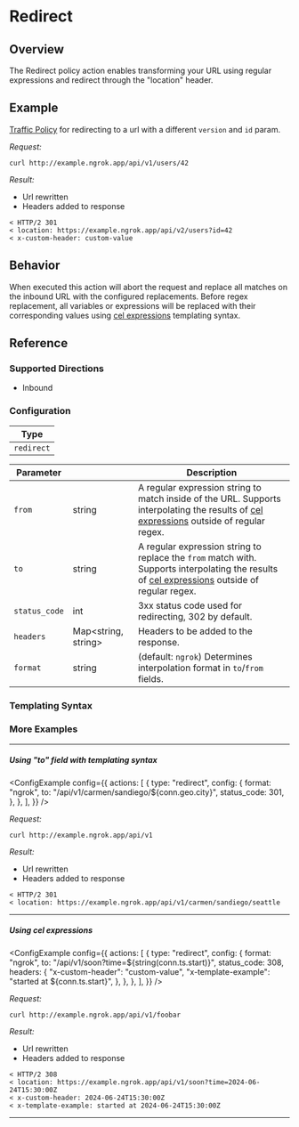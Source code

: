 
# Redirect

## Overview

The Redirect policy action enables transforming your URL using regular expressions and redirect through the "location" header.

## Example

[Traffic Policy](/docs/http/traffic-policy/index.mdx) for redirecting to a url with a different `version` and `id` param.

<ExampleHTTP />

_Request:_

```shell
curl http://example.ngrok.app/api/v1/users/42
```

_Result:_

- Url rewritten
- Headers added to response

```shell
< HTTP/2 301
< location: https://example.ngrok.app/api/v2/users?id=42
< x-custom-header: custom-value
```

## Behavior

When executed this action will abort the request and replace all matches on the inbound URL with the configured replacements. Before regex replacement, all variables or expressions will be replaced with their corresponding values using [cel expressions](https://ngrok.com/docs/http/traffic-policy/expressions) templating syntax.

## Reference

### Supported Directions

- Inbound

### Configuration

| Type       |
| ---------- |
| `redirect` |

| Parameter     | &nbsp;                    | Description                                                                                                                                                         |
| ------------- | ------------------------- | ------------------------------------------------------------------------------------------------------------------------------------------------------------------- |
| `from`        | string                    | A regular expression string to match inside of the URL. Supports interpolating the results of [cel expressions](#templating-syntax) outside of regular regex.       |
| `to`          | string                    | A regular expression string to replace the `from` match with. Supports interpolating the results of [cel expressions](#templating-syntax) outside of regular regex. |
| `status_code` | int                       | 3xx status code used for redirecting, 302 by default.                                                                                                               |
| `headers`     | Map&lt;string, string&gt; | Headers to be added to the response.                                                                                                                                |
| `format`      | string                    | (default: `ngrok`) Determines interpolation format in `to`/`from` fields.                                                                                           |

### Templating Syntax

<CelTemplateSyntaxExplanation />

### More Examples

<hr />

##### Using "to" field with templating syntax

<ConfigExample
	config={{
		actions: [
			{
				type: "redirect",
				config: {
					format: "ngrok",
					to: "/api/v1/carmen/sandiego/${conn.geo.city}",
					status_code: 301,
				},
			},
		],
	}}
/>

_Request:_

```shell
curl http://example.ngrok.app/api/v1
```

_Result:_

- Url rewritten
- Headers added to response

```shell
< HTTP/2 301
< location: https://example.ngrok.app/api/v1/carmen/sandiego/seattle
```

<hr />

##### Using cel expressions

<ConfigExample
	config={{
		actions: [
			{
				type: "redirect",
				config: {
					format: "ngrok",
					to: "/api/v1/soon?time=${string(conn.ts.start)}",
					status_code: 308,
					headers: {
						"x-custom-header": "custom-value",
						"x-template-example": "started at ${conn.ts.start}",
					},
				},
			},
		],
	}}
/>

_Request:_

```shell
curl http://example.ngrok.app/api/v1/foobar
```

_Result:_

- Url rewritten
- Headers added to response

```shell
< HTTP/2 308
< location: https://example.ngrok.app/api/v1/soon?time=2024-06-24T15:30:00Z
< x-custom-header: 2024-06-24T15:30:00Z
< x-template-example: started at 2024-06-24T15:30:00Z
```

<hr />
